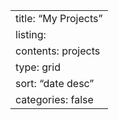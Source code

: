 ---
title: "My Projects"
listing: 
  contents: projects 
  type: grid
  sort: "date desc"
  categories: false
---